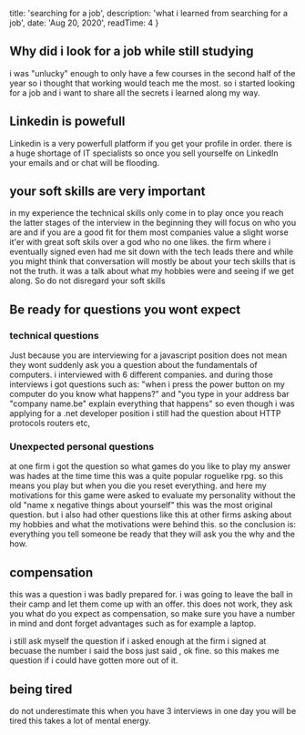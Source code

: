 

  title: 'searching for a job',
  description: 'what i learned from searching for a job',
  date: 'Aug 20, 2020',
  readTime: 4
}


## Why did i look for a job while still studying
i was "unlucky" enough to only have a few courses in the second half of the year so i thought that working would teach me the most.
so i started looking for a job and i want to share all the secrets i learned along my way.
## Linkedin is powefull
Linkedin is a very powerfull platform if you get your profile in order. there is a huge shortage of IT specialists so once you sell yourselfe on LinkedIn your emails and or chat will be flooding.
## your soft skills are very important
in my experience the technical skills only come in to play once you reach the latter stages of the interview in the beginning they will focus on who you are and if you are a good fit for them most companies value a slight worse it'er with great soft skils over a god who no one likes.
the firm where i eventually signed even had me sit down with the tech leads there and while you might think that conversation will mostly be about your tech skills that is not the truth. it was a talk about what my hobbies were and seeing if we get along.
So do not disregard your soft skills
## Be ready for questions you wont expect
### technical questions
Just because you are interviewing for a javascript position does not mean they wont suddenly ask you a question about the fundamentals of computers.
i interviewed with 6 different companies.
and during those interviews i got questions such as: "when i press the power button on my computer do you know what happens?" and "you type in your address bar "company name.be" explain everything that happens" so even though i was applying for a .net developer position i still had the question about HTTP protocols routers etc,
### Unexpected personal questions
at one firm i got the question so what games do you like to play my answer was hades at the time time this was a quite popular roguelike rpg.
so this means you play but when you die you reset everything.
and here my motivations for this game were asked to evaluate my personality without the old "name x negative things about yourself" this was the most original question.
but i also had other questions like this at other firms asking about my hobbies and what the motivations were behind this.
so the conclusion is: everything you tell someone be ready that they will ask you the why and the how.
## compensation
this was a question i was badly prepared for.
i was going to leave the ball in their camp and let them come up with an offer.
this does not work, they ask you what do you expect as compensation, so make sure you have a number in mind and dont forget advantages such as for example a laptop.

i still ask myself the question if i asked enough at the firm i signed at becuase the number i said the boss just said , ok fine.
so this makes me question if i could have gotten more out of it.
## being tired
do not underestimate this when you have 3 interviews in one day you will be tired this takes a lot of mental energy.